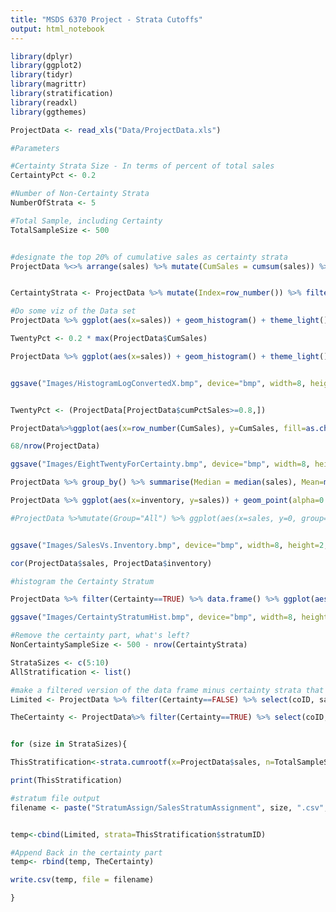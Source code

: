 ```yaml
---
title: "MSDS 6370 Project - Strata Cutoffs"
output: html_notebook
---
```


```r
library(dplyr)
library(ggplot2)
library(tidyr)
library(magrittr)
library(stratification)
library(readxl)
library(ggthemes)
```


```r
ProjectData <- read_xls("Data/ProjectData.xls")

```



```r
#Parameters

#Certainty Strata Size - In terms of percent of total sales
CertaintyPct <- 0.2

#Number of Non-Certainty Strata
NumberOfStrata <- 5

#Total Sample, including Certainty
TotalSampleSize <- 500



```



```r
#designate the top 20% of cumulative sales as certainty strata
ProjectData %<>% arrange(sales) %>% mutate(CumSales = cumsum(sales)) %>% mutate(cumPctSales = CumSales/sum(sales)) %>% mutate(Certainty=ifelse(cumPctSales>0.8, TRUE, FALSE))


CertaintyStrata <- ProjectData %>% mutate(Index=row_number()) %>% filter(Certainty==TRUE) %>% select(Index)

#Do some viz of the Data set
ProjectData %>% ggplot(aes(x=sales)) + geom_histogram() + theme_light()

TwentyPct <- 0.2 * max(ProjectData$CumSales)

ProjectData %>% ggplot(aes(x=sales)) + geom_histogram() + theme_light()  + scale_x_log10("Cumulative Sales Dollars on Log Scale", labels=scales::comma) + scale_y_continuous(labels=scales::comma, "Count of Companies") + ggtitle("Histogram of Sales By Company", "Median Sales of $62,033")


ggsave("Images/HistogramLogConvertedX.bmp", device="bmp", width=8, height=2, dpi=300)


TwentyPct <- (ProjectData[ProjectData$cumPctSales>=0.8,])

ProjectData%>%ggplot(aes(x=row_number(CumSales), y=CumSales, fill=as.character(Certainty))) + geom_bar(stat='identity') + theme_light() + scale_y_continuous("Cumulative Sales Dollars", labels=scales::dollar) + scale_x_continuous(labels=scales::comma, "Count of Companies") + ggtitle("68 Companies Comprise Final 20% of Sales", "These Companies Comprise 0.7% of Number of Companies") + scae_fill_manual(values=c("#dadada", "#ffbe00")) + theme(legend.position = "none") 

68/nrow(ProjectData)

ggsave("Images/EightTwentyForCertainty.bmp", device="bmp", width=8, height=2, dpi=300)

```

```r

ProjectData %>% group_by() %>% summarise(Median = median(sales), Mean=mean(sales), StdDev = sd(sales))

```

```r
ProjectData %>% ggplot(aes(x=inventory, y=sales)) + geom_point(alpha=0.1) + theme_light() + scale_x_log10("Inventory in Dollars", labels=scales::dollar) + scale_y_log10("Sales in Dollars", labels=scales::dollar)

#ProjectData %>%mutate(Group="All") %>% ggplot(aes(x=sales, y=0, group=Group)) + geom_boxplot() + theme_light() + scale_x_log10("sales in Dollars", labels=scales::dollar)


ggsave("Images/SalesVs.Inventory.bmp", device="bmp", width=8, height=2, dpi=300)

cor(ProjectData$sales, ProjectData$inventory)

```



```r
#histogram the Certainty Stratum

ProjectData %>% filter(Certainty==TRUE) %>% data.frame() %>% ggplot(aes(x=sales)) + geom_histogram() + theme_light() + scale_x_log10("Sales Shown on Log Scale", labels=scales::dollar) + scale_y_continuous("Count of Companies") + ggtitle("Certainty Stratum Includes Largest Sales Values", "Sales ")

ggsave("Images/CertaintyStratumHist.bmp", device="bmp", width=8, height=2, dpi=300)
```


```r

#Remove the certainty part, what's left?
NonCertaintySampleSize <- 500 - nrow(CertaintyStrata)

StrataSizes <- c(5:10)
AllStratification <- list()

#make a filtered version of the data frame minus certainty strata that we will match up with the strata assignment
Limited <- ProjectData %>% filter(Certainty==FALSE) %>% select(coID, sales)

TheCertainty <- ProjectData%>% filter(Certainty==TRUE) %>% select(coID, sales) %>% mutate(strata="Certainty")


for (size in StrataSizes){

ThisStratification<-strata.cumrootf(x=ProjectData$sales, n=TotalSampleSize, Ls = size, certain = CertaintyStrata$Index)

print(ThisStratification)

#stratum file output
filename <- paste("StratumAssign/SalesStratumAssignment", size, ".csv", sep="")


temp<-cbind(Limited, strata=ThisStratification$stratumID)

#Append Back in the certainty part
temp<- rbind(temp, TheCertainty)

write.csv(temp, file = filename)

}

```



